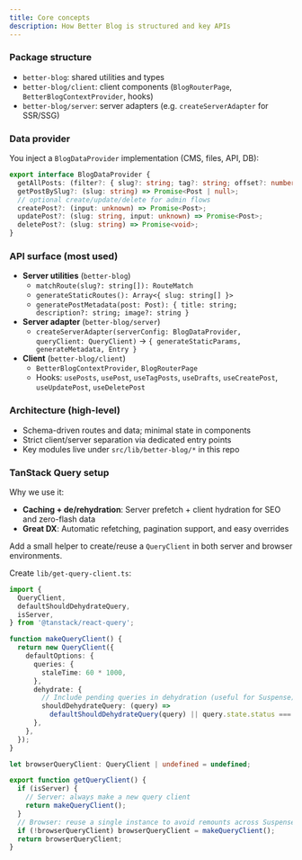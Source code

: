 ```yaml
---
title: Core concepts
description: How Better Blog is structured and key APIs
---
```


### Package structure

- `better-blog`: shared utilities and types
- `better-blog/client`: client components (`BlogRouterPage`, `BetterBlogContextProvider`, hooks)
- `better-blog/server`: server adapters (e.g. `createServerAdapter` for SSR/SSG)

### Data provider

You inject a `BlogDataProvider` implementation (CMS, files, API, DB):

```ts
export interface BlogDataProvider {
  getAllPosts: (filter?: { slug?: string; tag?: string; offset?: number; limit?: number }) => Promise<Post[]>;
  getPostBySlug?: (slug: string) => Promise<Post | null>;
  // optional create/update/delete for admin flows
  createPost?: (input: unknown) => Promise<Post>;
  updatePost?: (slug: string, input: unknown) => Promise<Post>;
  deletePost?: (slug: string) => Promise<void>;
}
```

### API surface (most used)

- **Server utilities** (`better-blog`)
  - `matchRoute(slug?: string[]): RouteMatch`
  - `generateStaticRoutes(): Array<{ slug: string[] }>`
  - `generatePostMetadata(post: Post): { title: string; description?: string; image?: string }`
- **Server adapter** (`better-blog/server`)
  - `createServerAdapter(serverConfig: BlogDataProvider, queryClient: QueryClient)` → `{ generateStaticParams, generateMetadata, Entry }`
- **Client** (`better-blog/client`)
  - `BetterBlogContextProvider`, `BlogRouterPage`
  - Hooks: `usePosts`, `usePost`, `useTagPosts`, `useDrafts`, `useCreatePost`, `useUpdatePost`, `useDeletePost`

### Architecture (high-level)

- Schema-driven routes and data; minimal state in components
- Strict client/server separation via dedicated entry points
- Key modules live under `src/lib/better-blog/*` in this repo

### TanStack Query setup

Why we use it:

- **Caching + de/rehydration**: Server prefetch + client hydration for SEO and zero-flash data
- **Great DX**: Automatic refetching, pagination support, and easy overrides

Add a small helper to create/reuse a `QueryClient` in both server and browser environments.

Create `lib/get-query-client.ts`:

```ts
import {
  QueryClient,
  defaultShouldDehydrateQuery,
  isServer,
} from '@tanstack/react-query';

function makeQueryClient() {
  return new QueryClient({
    defaultOptions: {
      queries: {
        staleTime: 60 * 1000,
      },
      dehydrate: {
        // Include pending queries in dehydration (useful for Suspense)
        shouldDehydrateQuery: (query) =>
          defaultShouldDehydrateQuery(query) || query.state.status === 'pending',
      },
    },
  });
}

let browserQueryClient: QueryClient | undefined = undefined;

export function getQueryClient() {
  if (isServer) {
    // Server: always make a new query client
    return makeQueryClient();
  }
  // Browser: reuse a single instance to avoid remounts across Suspense
  if (!browserQueryClient) browserQueryClient = makeQueryClient();
  return browserQueryClient;
}
```

